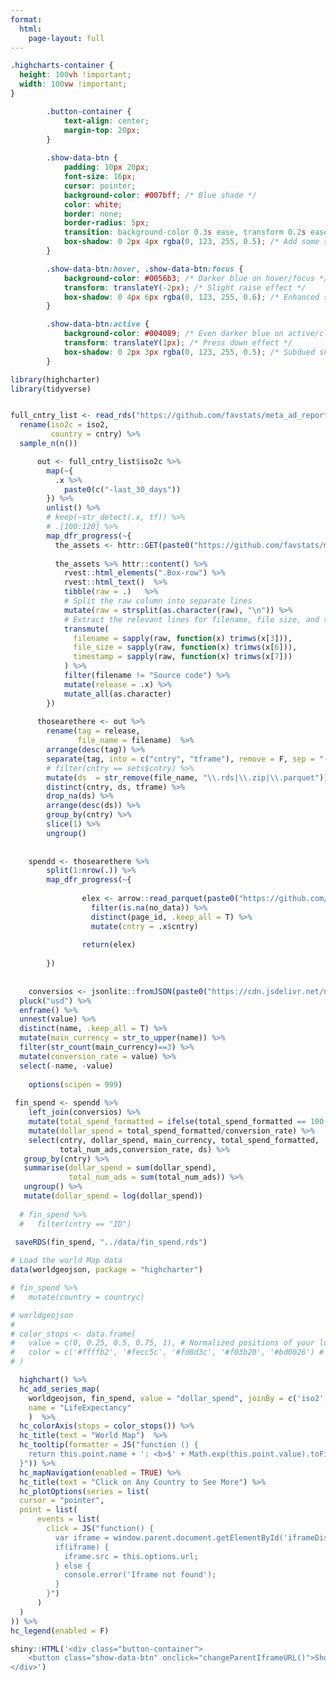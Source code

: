 ```yaml
---
format: 
  html:
    page-layout: full
---
```


```css
.highcharts-container {
  height: 100vh !important;
  width: 100vw !important;
}

        .button-container {
            text-align: center;
            margin-top: 20px;
        }
        
        .show-data-btn {
            padding: 10px 20px;
            font-size: 16px;
            cursor: pointer;
            background-color: #007bff; /* Blue shade */
            color: white;
            border: none;
            border-radius: 5px;
            transition: background-color 0.3s ease, transform 0.2s ease;
            box-shadow: 0 2px 4px rgba(0, 123, 255, 0.5); /* Add some shadow for depth */
        }

        .show-data-btn:hover, .show-data-btn:focus {
            background-color: #0056b3; /* Darker blue on hover/focus */
            transform: translateY(-2px); /* Slight raise effect */
            box-shadow: 0 4px 6px rgba(0, 123, 255, 0.6); /* Enhanced shadow on hover/focus */
        }

        .show-data-btn:active {
            background-color: #004089; /* Even darker blue on active/click */
            transform: translateY(1px); /* Press down effect */
            box-shadow: 0 2px 3px rgba(0, 123, 255, 0.5); /* Subdued shadow to simulate press */
        }
```


<script>
    function changeParentIframeURL() {
        var newURL = "https://favstats.github.io/elex/docs";
        // Check if running in an iframe and if the parent is accessible
        if (window.self !== window.top) {
            try {
                iframe = window.parent.document.getElementById('iframeDisplay');
                iframe.src = newURL; 
            } catch (e) {
                console.error("Error changing parent iframe URL: ", e);
            }
        } 
    }
</script>





```r
library(highcharter)
library(tidyverse)


full_cntry_list <- read_rds("https://github.com/favstats/meta_ad_reports/raw/main/cntry_list.rds") %>% 
  rename(iso2c = iso2,
         country = cntry) %>% 
  sample_n(n()) 

      out <- full_cntry_list$iso2c %>% 
        map(~{
          .x %>% 
            paste0(c("-last_30_days"))
        }) %>% 
        unlist() %>% 
        # keep(~str_detect(.x, tf)) %>% 
        # .[100:120] %>% 
        map_dfr_progress(~{
          the_assets <- httr::GET(paste0("https://github.com/favstats/meta_ad_targeting/releases/expanded_assets/", .x))
          
          the_assets %>% httr::content() %>% 
            rvest::html_elements(".Box-row") %>% 
            rvest::html_text()  %>%
            tibble(raw = .)   %>%
            # Split the raw column into separate lines
            mutate(raw = strsplit(as.character(raw), "\n")) %>%
            # Extract the relevant lines for filename, file size, and timestamp
            transmute(
              filename = sapply(raw, function(x) trimws(x[3])),
              file_size = sapply(raw, function(x) trimws(x[6])),
              timestamp = sapply(raw, function(x) trimws(x[7]))
            ) %>% 
            filter(filename != "Source code") %>% 
            mutate(release = .x) %>% 
            mutate_all(as.character)
        })
      
      thosearethere <- out %>% 
        rename(tag = release,
               file_name = filename)  %>% 
        arrange(desc(tag)) %>% 
        separate(tag, into = c("cntry", "tframe"), remove = F, sep = "-") %>%
        # filter(cntry == sets$cntry) %>% 
        mutate(ds  = str_remove(file_name, "\\.rds|\\.zip|\\.parquet")) %>% 
        distinct(cntry, ds, tframe) %>% 
        drop_na(ds) %>% 
        arrange(desc(ds)) %>% 
        group_by(cntry) %>% 
        slice(1) %>% 
        ungroup()
      
      
    spendd <- thosearethere %>% 
        split(1:nrow(.)) %>% 
        map_dfr_progress(~{
          
                elex <- arrow::read_parquet(paste0("https://github.com/favstats/meta_ad_targeting/releases/download/", .x$cntry, "-last_", 30,"_days/", .x$ds, ".parquet")) %>% 
                  filter(is.na(no_data)) %>% 
                  distinct(page_id, .keep_all = T) %>% 
                  mutate(cntry = .x$cntry)
                
                return(elex)
          
        })
    
    
    conversios <- jsonlite::fromJSON(paste0("https://cdn.jsdelivr.net/npm/@fawazahmed0/currency-api@",thosearethere$ds[1] ,"/v1/currencies/usd.json")) %>% 
  pluck("usd") %>% 
  enframe() %>% 
  unnest(value) %>% 
  distinct(name, .keep_all = T) %>% 
  mutate(main_currency = str_to_upper(name)) %>% 
  filter(str_count(main_currency)==3) %>% 
  mutate(conversion_rate = value) %>% 
  select(-name, -value)
    
    options(scipen = 999)
    
 fin_spend <- spendd %>% 
    left_join(conversios) %>% 
    mutate(total_spend_formatted = ifelse(total_spend_formatted == 100, 1, total_spend_formatted)) %>% 
    mutate(dollar_spend = total_spend_formatted/conversion_rate) %>% 
    select(cntry, dollar_spend, main_currency, total_spend_formatted,
           total_num_ads,conversion_rate, ds) %>% 
   group_by(cntry) %>% 
   summarise(dollar_spend = sum(dollar_spend),
             total_num_ads = sum(total_num_ads)) %>% 
   ungroup() %>% 
   mutate(dollar_spend = log(dollar_spend))
   
  # fin_spend %>% 
  #   filter(cntry == "ID")
 
 saveRDS(fin_spend, "../data/fin_spend.rds")
```

```r
# Load the world Map data
data(worldgeojson, package = "highcharter")

# fin_spend %>% 
#   mutate(country = countryc)

# worldgeojson
# 
# color_stops <- data.frame(
#   value = c(0, 0.25, 0.5, 0.75, 1), # Normalized positions of your log points on the color axis
#   color = c('#ffffb2', '#fecc5c', '#fd8d3c', '#f03b20', '#bd0026') # Example colors
# )

  highchart() %>%
  hc_add_series_map(
    worldgeojson, fin_spend, value = "dollar_spend", joinBy = c('iso2','cntry'),
    name = "LifeExpectancy"
    )  %>% 
  hc_colorAxis(stops = color_stops()) %>% 
  hc_title(text = "World Map")  %>%
  hc_tooltip(formatter = JS("function () {
    return this.point.name + ': <b>$' + Math.exp(this.point.value).toFixed(0) + '</b>';
  }")) %>%
  hc_mapNavigation(enabled = TRUE) %>%
  hc_title(text = "Click on Any Country to See More") %>%
  hc_plotOptions(series = list(
  cursor = "pointer",
  point = list(
      events = list(
        click = JS("function() { 
          var iframe = window.parent.document.getElementById('iframeDisplay');
          if(iframe) {
            iframe.src = this.options.url; 
          } else {
            console.error('Iframe not found');
          }
        }")
      )
  )
)) %>% 
hc_legend(enabled = F)
```







```r
shiny::HTML('<div class="button-container">
    <button class="show-data-btn" onclick="changeParentIframeURL()">Show all data</button>
</div>')

```















